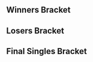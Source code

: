 {{DISPLAYTITLE:Battle GateWay 15: Singles Bracket}}{{SetGame|melee}}
{{tabs static
|name1=Overview
|link1=Battle GateWay/15
|name2=Singles Bracket
|link2=Battle GateWay/15/Singles Bracket
|This=2
}}
==Winners Bracket==
{{32DEWBracketA
|tourneylink=Battle GateWay/15
|tourneyname=Battle GateWay 15
|r1m1p1=Rudolph |r1m1p1flag=jp |r1m1p1score=2 |r1m1win=1
|r1m1p2=SamurAI |r1m1p2flag=jp |r1m1p2score=0
|r1m1p1char1=fox |r1m1p2char1=sheik |r1m1p1stock1=3 |r1m1p2stock1=0 |r1m1win1=1 |r1m1stage1=Final Destination
|r1m1p1char2=fox |r1m1p2char2=sheik |r1m1p1stock2=3 |r1m1p2stock2=0 |r1m1win2=1 |r1m1stage2=Battlefield
|r1m1date=March 5, 2017
|r1m1details={{BracketMatchDetails|reddit=|comment=|vod=https://youtu.be/NiD-__jE6Yk}}

|r1m2p1=Watch |r1m2p1flag=jp |r1m2p1score=2 |r1m2win=1
|r1m2p2=Fal Pun |r1m2p2flag=jp |r1m2p2score=0
|r1m3p1=kkp |r1m3p1flag=jp |r1m3p1score=2 |r1m3win=1
|r1m3p2=Kasuga |r1m3p2flag=jp |r1m3p2score=0
|r1m4p1=MOSH |r1m4p1flag=jp |r1m4p1score=2 |r1m4win=1
|r1m4p2=Sanne |r1m4p2flag=jp |r1m4p2score=1

|r1m5p1=Yu |r1m5p1flag=mx |r1m5p1score=2 |r1m5win=1
|r1m5p2=Butz |r1m5p2flag=jp |r1m5p2score=0
|r1m5p1char1=falco |r1m5p2char1=cf |r1m5p1stock1=3 |r1m5p2stock1=0 |r1m5win1=1 |r1m5stage1=Battlefield
|r1m5p1char2=falco |r1m5p2char2=cf |r1m5p1stock2=2 |r1m5p2stock2=0 |r1m5win2=1 |r1m5stage2=Dream Land
|r1m5date=March 5, 2017
|r1m5details={{BracketMatchDetails|reddit=|comment=|vod=https://youtu.be/c0d0hSGxCY8}}

|r1m6p1=Plata |r1m6p1flag=jp |r1m6p1score=2 |r1m6win=1
|r1m6p2=Sahara |r1m6p2flag=jp |r1m6p2score=0

|r1m7p1=Gucci |r1m7p1flag=jp |r1m7p1score=2 |r1m7win=1
|r1m7p2=Luka |r1m7p2flag=jp |r1m7p2score=0
|r1m7p1char1=cf |r1m7p2char1=falco |r1m7p1stock1=2 |r1m7p2stock1=0 |r1m7win1=1 |r1m7stage1=Dream Land
|r1m7p1char2=cf |r1m7p2char2=falco |r1m7p1stock2=3 |r1m7p2stock2=0 |r1m7win2=1 |r1m7stage2=Battlefield
|r1m7date=March 5, 2017
|r1m7details={{BracketMatchDetails|reddit=|comment=|vod=https://youtu.be/DeF8rmC5JPo}}

|r1m8p1=Nagaimo |r1m8p1flag=jp |r1m8p1score=2 |r1m8win=1
|r1m8p2=Minami |r1m8p2flag=jp |r1m8p2score=0

|r1m9p1=Shippu |r1m9p1flag=jp |r1m9p1score=2 |r1m9win=1
|r1m9p2=merino |r1m9p2flag=jp |r1m9p2score=0
|r1m9p1char1=falco |r1m9p2char1=pikachu |r1m9p1stock1=1 |r1m9p2stock1=0 |r1m9win1=1 |r1m9stage1=Battlefield
|r1m9p1char2=peach |r1m9p2char2=pikachu |r1m9p1stock2=2 |r1m9p2stock2=0 |r1m9win2=1 |r1m9stage2=Fountain of Dreams
|r1m9date=March 5, 2017
|r1m9details={{BracketMatchDetails|reddit=|comment=|vod=https://youtu.be/gvi2-fE-mJY}}

|r1m10p1=shuta |r1m10p1flag=jp |r1m10p1score=1 |r1m10win=2
|r1m10p2=Pao |r1m10p2flag=jp |r1m10p2score=2
|r1m11p1=Da-yoshi |r1m11p1flag=jp |r1m11p1score=2 |r1m11win=1
|r1m11p2=Tinpan |r1m11p2flag=jp |r1m11p2score=0
|r1m12p1=Yoroz |r1m12p1flag=jp |r1m12p1score=1 |r1m12win=2
|r1m12p2=bozitoma |r1m12p2flag=jp |r1m12p2score=2

|r1m13p1=aMSa |r1m13p1flag=jp |r1m13p1score=2 |r1m13win=1
|r1m13p2=Takapa |r1m13p2flag=jp |r1m13p2score=0
|r1m13p1char1=yoshi |r1m13p2char1=falco |r1m13p1stock1=1 |r1m13p2stock1=0 |r1m13win1=1 |r1m13stage1=Battlefield
|r1m13p1char2=yoshi |r1m13p2char2=falco |r1m13p1stock2=2 |r1m13p2stock2=0 |r1m13win2=1 |r1m13stage2=Pokémon Stadium
|r1m13date=March 5, 2017
|r1m13details={{BracketMatchDetails|reddit=|comment=|vod=https://youtu.be/dfqSFQR3wlQ}}

|r1m14p1=bitou |r1m14p1flag=jp |r1m14p1score=2 |r1m14win=1
|r1m14p2=Ayataka |r1m14p2flag=jp |r1m14p2score=0
|r1m15p1=Volvo |r1m15p1flag=se |r1m15p1score=2 |r1m15win=1
|r1m15p2=Sigh |r1m15p2flag=jp |r1m15p2score=0
|r1m16p1=Korius |r1m16p1flag=jp |r1m16p1score=2 |r1m16win=1
|r1m16p2=Abu |r1m16p2flag=jp |r1m16p2score=1

|r2m1p1=Rudolph |r2m1p1flag=jp |r2m1p1score=2 |r2m1win=1
|r2m1p2=Watch |r2m1p2flag=jp |r2m1p2score=0
|r2m1p1char1=marth |r2m1p2char1=ic |r2m1p1stock1=3 |r2m1p2stock1=0 |r2m1win1=1 |r2m1stage1=Battlefield
|r2m1p1char2=marth |r2m1p2char2=ic |r2m1p1stock2=3 |r2m1p2stock2=0 |r2m1win2=1 |r2m1stage2=Yoshi's Story
|r2m1date=March 5, 2017
|r2m1details={{BracketMatchDetails|reddit=|comment=|vod=https://youtu.be/_Hh31WziyoY}}

|r2m2p1=kkp |r2m2p1flag=jp |r2m2p1score=2 |r2m2win=1
|r2m2p2=MOSH |r2m2p2flag=jp |r2m2p2score=0

|r2m3p1=Yu |r2m3p1flag=mx |r2m3p1score=2 |r2m3win=1
|r2m3p2=Plata |r2m3p2flag=jp |r2m3p2score=0
|r2m3p1char1=falco |r2m3p2char1=yoshi |r2m3p1stock1=1 |r2m3p2stock1=0 |r2m3win1=1 |r2m3stage1=Battlefield
|r2m3p1char2=falco |r2m3p2char2=yoshi |r2m3p1stock2=1 |r2m3p2stock2=0 |r2m3win2=1 |r2m3stage2=Yoshi's Story
|r2m3date=March 5, 2017
|r2m3details={{BracketMatchDetails|reddit=|comment=|vod=https://youtu.be/oazdgzqgZIg}}

|r2m4p1=Gucci |r2m4p1flag=jp |r2m4p1score=2 |r2m4win=1
|r2m4p2=Nagaimo |r2m4p2flag=jp |r2m4p2score=0
|r2m4p1char1=cf |r2m4p2char1=cf |r2m4p1stock1=2 |r2m4p2stock1=0 |r2m4win1=1 |r2m4stage1=Battlefield
|r2m4p1char2=cf |r2m4p2char2=cf |r2m4p1stock2=1 |r2m4p2stock2=0 |r2m4win2=1 |r2m4stage2=Battlefield
|r2m4date=March 5, 2017
|r2m4details={{BracketMatchDetails|reddit=|comment=|vod=https://youtu.be/GedyS46gPRA}}

|r2m5p1=Shippu |r2m5p1flag=jp |r2m5p1score=2 |r2m5win=1
|r2m5p2=Pao |r2m5p2flag=jp |r2m5p2score=1
|r2m6p1=Da-yoshi |r2m6p1flag=jp |r2m6p1score=2 |r2m6win=1
|r2m6p2=bozitoma |r2m6p2flag=jp |r2m6p2score=0

|r2m7p1=aMSa |r2m7p1flag=jp |r2m7p1score=2 |r2m7win=1
|r2m7p2=bitou |r2m7p2flag=jp |r2m7p2score=1
|r2m7p1char1=yoshi |r2m7p2char1=fox |r2m7p1stock1=0 |r2m7p2stock1=1 |r2m7win1=2 |r2m7stage1=Battlefield
|r2m7p1char2=yoshi |r2m7p2char2=fox |r2m7p1stock2=3 |r2m7p2stock2=0 |r2m7win2=1 |r2m7stage2=Yoshi's Story
|r2m7p1char3=yoshi |r2m7p2char3=fox |r2m7p1stock3=3 |r2m7p2stock3=0 |r2m7win3=1 |r2m7stage3=Final Destination
|r2m7date=March 5, 2017
|r2m7details={{BracketMatchDetails|reddit=|comment=|vod=https://youtu.be/x4Ue-E0QNe8}}

|r2m8p1=Volvo |r2m8p1flag=se |r2m8p1score=2 |r2m8win=1
|r2m8p2=Korius |r2m8p2flag=jp |r2m8p2score=1

|r3m1p1=Rudolph |r3m1p1flag=jp |r3m1p1score=2 |r3m1win=1
|r3m1p2=kkp |r3m1p2flag=jp |r3m1p2score=0
|r3m1p1char1=marth |r3m1p2char1=fox |r3m1p1stock1=3 |r3m1p2stock1=0 |r3m1win1=1 |r3m1stage1=Battlefield
|r3m1p1char2=marth |r3m1p2char2=fox |r3m1p1stock2=2 |r3m1p2stock2=0 |r3m1win2=1 |r3m1stage2=Pokémon Stadium
|r3m1date=March 5, 2017
|r3m1details={{BracketMatchDetails|reddit=|comment=|vod=https://youtu.be/AZkqeTu-0Hk}}

|r3m2p1=Yu |r3m2p1flag=mx |r3m2p1score=2 |r3m2win=1
|r3m2p2=Gucci |r3m2p2flag=jp |r3m2p2score=0
|r3m2p1char1=falco |r3m2p2char1=cf |r3m2p1stock1=2 |r3m2p2stock1=0 |r3m2win1=1 |r3m2stage1=Battlefield
|r3m2p1char2=falco |r3m2p2char2=cf |r3m2p1stock2=2 |r3m2p2stock2=0 |r3m2win2=1 |r3m2stage2=Pokémon Stadium
|r3m2date=March 5, 2017
|r3m2details={{BracketMatchDetails|reddit=|comment=|vod=https://youtu.be/pa8RqC7YJTw}}

|r3m3p1=Shippu |r3m3p1flag=jp |r3m3p1score=2 |r3m3win=1
|r3m3p2=Da-yoshi |r3m3p2flag=jp |r3m3p2score=0
|r3m3p1char1=peach |r3m3p2char1=falco |r3m3p1stock1=2 |r3m3p2stock1=0 |r3m3win1=1 |r3m3stage1=Dream Land
|r3m3p1char2=peach |r3m3p2char2=falco |r3m3p1stock2=3 |r3m3p2stock2=0 |r3m3win2=1 |r3m3stage2=Battlefield
|r3m3date=March 5, 2017
|r3m3details={{BracketMatchDetails|reddit=|comment=|vod=https://youtu.be/7kS1cYKcm74}}

|r3m4p1=aMSa |r3m4p1flag=jp |r3m4p1score=2 |r3m4win=1
|r3m4p2=Volvo |r3m4p2flag=se |r3m4p2score=0
|r3m4p1char1=yoshi |r3m4p2char1=fox |r3m4p1stock1=3 |r3m4p2stock1=0 |r3m4win1=1 |r3m4stage1=Battlefield
|r3m4p1char2=yoshi |r3m4p2char2=fox |r3m4p1stock2=2 |r3m4p2stock2=0 |r3m4win2=1 |r3m4stage2=Final Destination
|r3m4date=March 5, 2017
|r3m4details={{BracketMatchDetails|reddit=|comment=|vod=https://youtu.be/f0gtt6DmytA}}

|r4m1p1=Rudolph |r4m1p1flag=jp |r4m1p1score=2 |r4m1win=2
|r4m1p2=Yu |r4m1p2flag=mx |r4m1p2score=3
|r4m1p1char1=marth |r4m1p2char1=falco |r4m1p1stock1=1 |r4m1p2stock1=0 |r4m1win1=1 |r4m1stage1=Battlefield
|r4m1p1char2=marth |r4m1p2char2=falco |r4m1p1stock2=1 |r4m1p2stock2=0 |r4m1win2=1 |r4m1stage2=Dream Land
|r4m1p1char3=marth |r4m1p2char3=falco |r4m1p1stock3=0 |r4m1p2stock3=2 |r4m1win3=2 |r4m1stage3=Dream Land
|r4m1p1char4=marth |r4m1p2char4=falco |r4m1p1stock4=0 |r4m1p2stock4=1 |r4m1win4=2 |r4m1stage4=Final Destination
|r4m1p1char5=marth |r4m1p2char5=falco |r4m1p1stock5=0 |r4m1p2stock5=2 |r4m1win5=2 |r4m1stage5=Final Destination
|r4m1date=March 5, 2017
|r4m1details={{BracketMatchDetails|reddit=|comment=|vod=https://youtu.be/Kh0OD2mXyYg}}

|r4m2p1=Shippu |r4m2p1flag=jp |r4m2p1score=0 |r4m2win=2
|r4m2p2=aMSa |r4m2p2flag=jp |r4m2p2score=3
|r4m2p1char1=peach |r4m2p2char1=yoshi |r4m2p1stock1=0 |r4m2p2stock1=2 |r4m2win1=2 |r4m2stage1=Final Destination
|r4m2p1char2=peach |r4m2p2char2=yoshi |r4m2p1stock2=0 |r4m2p2stock2=1 |r4m2win2=2 |r4m2stage2=Dream Land
|r4m2p1char3=peach |r4m2p2char3=yoshi |r4m2p1stock3=0 |r4m2p2stock3=1 |r4m2win3=2 |r4m2stage3=Dream Land
|r4m2date=March 5, 2017
|r4m2details={{BracketMatchDetails|reddit=|comment=|vod=https://youtu.be/yiSr5U2Jntw}}
}}
==Losers Bracket==
{{32DELBracketSmwA
|tourneylink=Battle GateWay/15
|tourneyname=Battle GateWay 15
|l1placement=25-32
|l2placement=17-24
|l3placement=13-16
|l4placement=9-12
|l5placement=7-8
|l6placement=5-6

|l1m1p1=SamurAI |l1m1p1flag=jp |l1m1p1score=1 |l1m1win=2
|l1m1p2=Fal Pun |l1m1p2flag=jp |l1m1p2score=2
|l1m2p1=Kasuga |l1m2p1flag=jp |l1m2p1score=0 |l1m2win=2
|l1m2p2=Sanne |l1m2p2flag=jp |l1m2p2score=2
|l1m3p1=Butz |l1m3p1flag=jp |l1m3p1score=0 |l1m3win=2
|l1m3p2=Sahara |l1m3p2flag=jp |l1m3p2score=2
|l1m4p1=Luka |l1m4p1flag=jp |l1m4p1score=2 |l1m4win=1
|l1m4p2=Minami |l1m4p2flag=jp |l1m4p2score=0
|l1m5p1=merino |l1m5p1flag=jp |l1m5p1score=0 |l1m5win=2
|l1m5p2=shuta |l1m5p2flag=jp |l1m5p2score=2
|l1m6p1=Tinpan |l1m6p1flag=jp |l1m6p1score=2 |l1m6win=1
|l1m6p2=Yoroz |l1m6p2flag=jp |l1m6p2score=0
|l1m7p1=Takapa |l1m7p1flag=jp |l1m7p1score=1 |l1m7win=2
|l1m7p2=Ayataka |l1m7p2flag=jp |l1m7p2score=2
|l1m8p1=Sigh |l1m8p1flag=jp |l1m8p1score=1 |l1m8win=2
|l1m8p2=Abu |l1m8p2flag=jp |l1m8p2score=2

|l2m1p1=Korius |l2m1p1flag=jp |l2m1p1score= |l2m1win=2
|l2m1p2=Fal Pun |l2m1p2flag=jp |l2m1p2score={{win}}
|l2m2p1=bitou |l2m2p1flag=jp |l2m2p1score=2 |l2m2win=1
|l2m2p2=Sanne |l2m2p2flag=jp |l2m2p2score=0
|l2m3p1=bozitoma |l2m3p1flag=jp |l2m3p1score=2 |l2m3win=1
|l2m3p2=Sahara |l2m3p2flag=jp |l2m3p2score=1
|l2m4p1=Pao |l2m4p1flag=jp |l2m4p1score=2 |l2m4win=1
|l2m4p2=Luka |l2m4p2flag=jp |l2m4p2score=0
|l2m5p1=Nagaimo |l2m5p1flag=jp |l2m5p1score=1 |l2m5win=2
|l2m5p2=shuta |l2m5p2flag=jp |l2m5p2score=2
|l2m6p1=Plata |l2m6p1flag=jp |l2m6p1score=2 |l2m6win=1
|l2m6p2=Tinpan |l2m6p2flag=jp |l2m6p2score=0
|l2m7p1=MOSH |l2m7p1flag=jp |l2m7p1score=0 |l2m7win=2
|l2m7p2=Ayataka |l2m7p2flag=jp |l2m7p2score=2
|l2m8p1=Watch |l2m8p1flag=jp |l2m8p1score=2 |l2m8win=1
|l2m8p2=Abu |l2m8p2flag=jp |l2m8p2score=0

|l3m1p1=Fal Pun |l3m1p1flag=jp |l3m1p1score=1 |l3m1win=2
|l3m1p2=bitou |l3m1p2flag=jp |l3m1p2score=2
|l3m2p1=bozitoma |l3m2p1flag=jp |l3m2p1score=0 |l3m2win=2
|l3m2p2=Pao |l3m2p2flag=jp |l3m2p2score=2
|l3m3p1=shuta |l3m3p1flag=jp |l3m3p1score=0 |l3m3win=2
|l3m3p2=Plata |l3m3p2flag=jp |l3m3p2score=2
|l3m4p1=Ayataka |l3m4p1flag=jp |l3m4p1score=2 |l3m4win=1
|l3m4p2=Watch |l3m4p2flag=jp |l3m4p2score=1

|l4m1p1=Gucci |l4m1p1flag=jp |l4m1p1score=2 |l4m1win=1
|l4m1p2=bitou |l4m1p2flag=jp |l4m1p2score=0

|l4m2p1=kkp |l4m2p1flag=jp |l4m2p1score=2 |l4m2win=1
|l4m2p2=Pao |l4m2p2flag=jp |l4m2p2score=1
|l4m2p1char1=fox |l4m2p2char1=fox |l4m2p1stock1=0 |l4m2p2stock1=1 |l4m2win1=2 |l4m2stage1=Battlefield
|l4m2p1char2=fox |l4m2p2char2=fox |l4m2p1stock2=2 |l4m2p2stock2=0 |l4m2win2=1 |l4m2stage2=Dream Land
|l4m2p1char3=fox |l4m2p2char3=fox |l4m2p1stock3=1 |l4m2p2stock3=0 |l4m2win3=1 |l4m2stage3=Battlefield
|l4m2date=March 5, 2017
|l4m2details={{BracketMatchDetails|reddit=|comment=|vod=https://youtu.be/MfYOZ0_d67Y}}

|l4m3p1=Volvo |l4m3p1flag=se |l4m3p1score=0 |l4m3win=2
|l4m3p2=Plata |l4m3p2flag=jp |l4m3p2score=2
|l4m4p1=Da-yoshi |l4m4p1flag=jp |l4m4p1score=2 |l4m4win=1
|l4m4p2=Ayataka |l4m4p2flag=jp |l4m4p2score=1

|l5m1p1=Gucci |l5m1p1flag=jp |l5m1p1score=2 |l5m1win=1
|l5m1p2=kkp |l5m1p2flag=jp |l5m1p2score=0

|l5m2p1=Plata |l5m2p1flag=jp |l5m2p1score=2 |l5m2win=1
|l5m2p2=Da-yoshi |l5m2p2flag=jp |l5m2p2score=0
|l5m2p1char1=yoshi |l5m2p2char1=falco |l5m2p1stock1=2 |l5m2p2stock1=0 |l5m2win1=1 |l5m2stage1=Battlefield
|l5m2p1char2=yoshi |l5m2p2char2=falco |l5m2p1stock2=1 |l5m2p2stock2=0 |l5m2win2=1 |l5m2stage2=Dream Land
|l5m2date=March 5, 2017
|l5m2details={{BracketMatchDetails|reddit=|comment=|vod=https://youtu.be/W18S6EcxkOY}}

|l6m1p1=Shippu |l6m1p1flag=jp |l6m1p1score=3 |l6m1win=1
|l6m1p2=Gucci |l6m1p2flag=jp |l6m1p2score=2
|l6m1p1char1=peach |l6m1p2char1=cf |l6m1p1stock1=0 |l6m1p2stock1=1 |l6m1win1=2 |l6m1stage1=Battlefield
|l6m1p1char2=peach |l6m1p2char2=cf |l6m1p1stock2=2 |l6m1p2stock2=0 |l6m1win2=1 |l6m1stage2=Fountain of Dreams
|l6m1p1char3=peach |l6m1p2char3=cf |l6m1p1stock3=1 |l6m1p2stock3=0 |l6m1win3=1 |l6m1stage3=Pokémon Stadium
|l6m1p1char4=peach |l6m1p2char4=cf |l6m1p1stock4=0 |l6m1p2stock4=2 |l6m1win4=2 |l6m1stage4=Yoshi's Story
|l6m1p1char5=peach |l6m1p2char5=cf |l6m1p1stock5=1 |l6m1p2stock5=0 |l6m1win5=1 |l6m1stage5=Dream Land
|l6m1date=March 5, 2017
|l6m1details={{BracketMatchDetails|reddit=|comment=|vod=https://youtu.be/U9kAq8fhCug}}

|l6m2p1=Rudolph |l6m2p1flag=jp |l6m2p1score=3 |l6m2win=1
|l6m2p2=Plata |l6m2p2flag=jp |l6m2p2score=1
|l6m2p1char1=fox |l6m2p2char1=yoshi |l6m2p1stock1=1 |l6m2p2stock1=0 |l6m2win1=1 |l6m2stage1=Battlefield
|l6m2p1char2=marth |l6m2p2char2=yoshi |l6m2p1stock2=0 |l6m2p2stock2=1 |l6m2win2=2 |l6m2stage2=Yoshi's Story
|l6m2p1char3=fox |l6m2p2char3=yoshi |l6m2p1stock3=1 |l6m2p2stock3=0 |l6m2win3=1 |l6m2stage3=Final Destination
|l6m2p1char4=falco |l6m2p2char4=yoshi |l6m2p1stock4=1 |l6m2p2stock4=0 |l6m2win4=1 |l6m2stage4=Fountain of Dreams
|l6m2date=March 5, 2017
|l6m2details={{BracketMatchDetails|reddit=|comment=|vod=https://youtu.be/vSztAtFqjsE}}
}}
<onlyinclude>
==Final Singles Bracket==
{{DEFinalSmwBracket
|tourneylink=Battle GateWay/15
|tourneyname=Battle GateWay 15
|l1placement=4
|r2placement=3
|r3loserplacement=2
|r3winnerplacement=1
|column-width=190
|export_score=true

<!-- FROM WINNERS -->
|r1m1p1=Yu |r1m1p1flag=mx |r1m1p1score=2
|r1m1p2=aMSa |r1m1p2flag=jp |r1m1p2score=3
|r1m1win=2
|r1m1p1char1=falco |r1m1p2char1=yoshi |r1m1p1stock1=0 |r1m1p2stock1=1 |r1m1win1=2 |r1m1stage1=Battlefield
|r1m1p1char2=falco |r1m1p2char2=yoshi |r1m1p1stock2=2 |r1m1p2stock2=0 |r1m1win2=1 |r1m1stage2=Pokémon Stadium
|r1m1p1char3=falco |r1m1p2char3=yoshi |r1m1p1stock3=0 |r1m1p2stock3=2 |r1m1win3=2 |r1m1stage3=Yoshi's Story
|r1m1p1char4=falco |r1m1p2char4=yoshi |r1m1p1stock4=2 |r1m1p2stock4=0 |r1m1win4=1 |r1m1stage4=Dream Land
|r1m1p1char5=falco |r1m1p2char5=yoshi |r1m1p1stock5=0 |r1m1p2stock5=1 |r1m1win5=2 |r1m1stage5=Fountain of Dreams
|r1m1date=March 5, 2017
|r1m1details={{BracketMatchDetails|reddit=|comment=|vod=https://youtu.be/6k0lShN_-2o}}

<!-- FROM LOSERS -->
|l1m1p1=Shippu |l1m1p1flag=jp |l1m1p1score=1
|l1m1p2=Rudolph |l1m1p2flag=jp |l1m1p2score=3
|l1m1win=2
|l1m1p1char1=peach |l1m1p2char1=marth |l1m1p1stock1=0 |l1m1p2stock1=1 |l1m1win1=2 |l1m1stage1=Battlefield
|l1m1p1char2=peach |l1m1p2char2=marth |l1m1p1stock2=2 |l1m1p2stock2=0 |l1m1win2=1 |l1m1stage2=Dream Land
|l1m1p1char3=peach |l1m1p2char3=marth |l1m1p1stock3=0 |l1m1p2stock3=3 |l1m1win3=2 |l1m1stage3=Final Destination
|l1m1p1char4=peach |l1m1p2char4=marth |l1m1p1stock4=0 |l1m1p2stock4=1 |l1m1win4=2 |l1m1stage4=Battlefield
|l1m1date=March 5, 2017
|l1m1details={{BracketMatchDetails|reddit=|comment=|vod=https://youtu.be/gZAJnfx6U20}}

<!-- LOSERS FINALS -->
|r2m1p1=Yu |r2m1p1flag=mx |r2m1p1score=2
|r2m1p2=Rudolph |r2m1p2flag=jp |r2m1p2score=3
|r2m1win=2
|r2m1p1char1=falco |r2m1p2char1=marth |r2m1p1stock1=1 |r2m1p2stock1=0 |r2m1win1=1 |r2m1stage1=Battlefield
|r2m1p1char2=falco |r2m1p2char2=marth |r2m1p1stock2=0 |r2m1p2stock2=1 |r2m1win2=2 |r2m1stage2=Final Destination
|r2m1p1char3=falco |r2m1p2char3=marth |r2m1p1stock3=0 |r2m1p2stock3=1 |r2m1win3=2 |r2m1stage3=Dream Land
|r2m1p1char4=falco |r2m1p2char4=marth |r2m1p1stock4=1 |r2m1p2stock4=0 |r2m1win4=1 |r2m1stage4=Dream Land
|r2m1p1char5=falco |r2m1p2char5=marth |r2m1p1stock5=0 |r2m1p2stock5=2 |r2m1win5=2 |r2m1stage5=Battlefield
|r2m1date=March 5, 2017
|r2m1details={{BracketMatchDetails|reddit=|comment=|vod=https://youtu.be/LgzxTTz4_F8}}

<!-- GRAND FINALS -->
|r3m1p1=aMSa |r3m1p1flag=jp |r3m1p1score=3
|r3m1p2=Rudolph |r3m1p2flag=jp |r3m1p2score=1
|r3m1win=1
|r3m1p1char1=yoshi |r3m1p2char1=fox |r3m1p1stock1=1 |r3m1p2stock1=0 |r3m1win1=1 |r3m1stage1=Battlefield
|r3m1p1char2=yoshi |r3m1p2char2=fox |r3m1p1stock2=0 |r3m1p2stock2=3 |r3m1win2=2 |r3m1stage2=Final Destination
|r3m1p1char3=yoshi |r3m1p2char3=fox |r3m1p1stock3=2 |r3m1p2stock3=0 |r3m1win3=1 |r3m1stage3=Yoshi's Story
|r3m1p1char4=yoshi |r3m1p2char4=fox |r3m1p1stock4=1 |r3m1p2stock4=0 |r3m1win4=1 |r3m1stage4=Dream Land
|r3m1date=March 5, 2017
|r3m1details={{BracketMatchDetails|reddit=|comment=|vod=https://youtu.be/-T3ZDksTjV4}}
}}
</onlyinclude>
